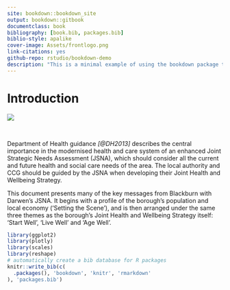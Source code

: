 ```yaml
--- 
site: bookdown::bookdown_site
output: bookdown::gitbook
documentclass: book
bibliography: [book.bib, packages.bib]
biblio-style: apalike
cover-image: Assets/frontlogo.png
link-citations: yes
github-repo: rstudio/bookdown-demo
description: "This is a minimal example of using the bookdown package to write a book. The output format for this example is bookdown::gitbook."
---
```


# Introduction {#intro}

![](Assets/frontlogo.png)

&nbsp;


Department of Health guidance _[@DH2013]_ describes the central importance in the modernised health and care system of an enhanced Joint Strategic Needs Assessment (JSNA), which should consider all the current and future health and social care needs of the area. The local authority and CCG should be guided by the JSNA when developing their Joint Health and Wellbeing Strategy.

This document presents many of the key messages from Blackburn with Darwen’s JSNA. It begins with a profile of the borough’s population and local economy (‘Setting the Scene’), and is then arranged under the same three themes as the borough’s Joint Health and Wellbeing Strategy itself: ‘Start Well’, ‘Live Well’ and ‘Age Well’.

```r
library(ggplot2)
library(plotly)
library(scales)
library(reshape)
# automatically create a bib database for R packages
knitr::write_bib(c(
  .packages(), 'bookdown', 'knitr', 'rmarkdown'
), 'packages.bib')
```
